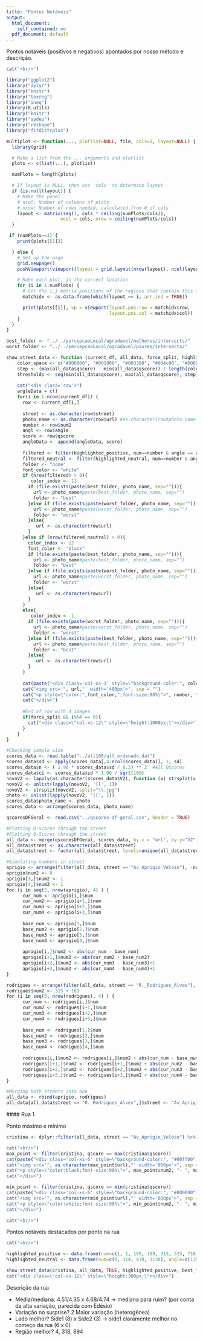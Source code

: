 ```yaml
---
title: "Pontos Notáveis"
output:
  html_document:
    self_contained: no
  pdf_document: default
---
```


<style>
    body .main-container {
         max-width: 100%;
        margin-left: 20px;
        margin-right: auto;
    }
</style>

Pontos notáveis (positivos e negativos) apontados por nosso método e descrição.   

```r
cat("<br/>")

library("ggplot2")
library("dplyr")
library("knitr")
library("texreg")
library("ineq")
library(R.utils)
library("knitr")
library("spdep")
library("reshape")
library("fitdistrplus")

multiplot <- function(..., plotlist=NULL, file, cols=1, layout=NULL) {
  library(grid)

  # Make a list from the ... arguments and plotlist
  plots <- c(list(...), plotlist)

  numPlots = length(plots)

  # If layout is NULL, then use 'cols' to determine layout
  if (is.null(layout)) {
    # Make the panel
    # ncol: Number of columns of plots
    # nrow: Number of rows needed, calculated from # of cols
    layout <- matrix(seq(1, cols * ceiling(numPlots/cols)),
                    ncol = cols, nrow = ceiling(numPlots/cols))
  }

 if (numPlots==1) {
    print(plots[[1]])

  } else {
    # Set up the page
    grid.newpage()
    pushViewport(viewport(layout = grid.layout(nrow(layout), ncol(layout))))

    # Make each plot, in the correct location
    for (i in 1:numPlots) {
      # Get the i,j matrix positions of the regions that contain this subplot
      matchidx <- as.data.frame(which(layout == i, arr.ind = TRUE))

      print(plots[[i]], vp = viewport(layout.pos.row = matchidx$row,
                                      layout.pos.col = matchidx$col))
    }
  }
}

best_folder <- "../../percepcaoLocal/agradavel/melhores/intersects/"
worst_folder <- "../../percepcaoLocal/agradavel/piores/intersects/"

show_street_data <- function (current_df, all_data, force_split, highlighted_positive, best_folder, worst_folder, highlighted_neutral){
    color_space <- c("#000000", "#001900", "#003300", "#004c00", "#006600", "#007f00", "#009900", "#00b200", "#00cc00", "#00e500", "#00ff00", "#ffffff")
    step <- (max(all_data$qscore) - min(all_data$qscore)) / length(color_space)
    thresholds <- seq(min(all_data$qscore), max(all_data$qscore), step)
    
    cat("<div class='row'>")
    angleData = c()
    for(i in 1:nrow(current_df)) {
      row <- current_df[i,]
      
      street <- as.character(row$street)
      photo_name <- as.character(row$url) #as.character(row$photo_name)
      number <- row$num2
      angl <- row$angle
      score <- row$qscore
      angleData <- append(angleData, score)
      
      filtered <- filter(highlighted_positive, num==number & angle == angl)
      filtered_neutral <- filter(highlighted_neutral, num==number & angle == angl)
      folder <- "none"
      font_color <- "white"
      if (nrow(filtered) > 0){
         color_index <- 11
        if (file.exists(paste(best_folder, photo_name, sep=""))){
          url <- photo_name#paste(best_folder, photo_name, sep="")
          folder <- "best"
        }else if (file.exists(paste(worst_folder, photo_name, sep=""))){
          url <- photo_name#paste(worst_folder, photo_name, sep="")
          folder <- "worst"
        }else{
           url <- as.character(row$url)
        }
      }else if (nrow(filtered_neutral) > 0){
        color_index <- 12
        font_color <- "black"
        if (file.exists(paste(best_folder, photo_name, sep=""))){
          url <- photo_name#paste(best_folder, photo_name, sep="")
          folder <- "best"
        }else if (file.exists(paste(worst_folder, photo_name, sep=""))){
          url <- photo_name#paste(worst_folder, photo_name, sep="")
          folder <- "worst"
        }else{
           url <- as.character(row$url)
        }
      }
      else{
         color_index <- 1
        if (file.exists(paste(worst_folder, photo_name, sep=""))){
          url <- photo_name#paste(worst_folder, photo_name, sep="")
          folder <- "worst"
        }else if (file.exists(paste(best_folder, photo_name, sep=""))){
          url <- photo_name#paste(best_folder, photo_name, sep="")
          folder <- "best"
        }else{
           url <- as.character(row$url)
        }
      }
      
      cat(paste("<div class='col-xs-3' style=\"background-color:", color_space[color_index],"\"align=\"center\">", sep=""))
      cat("<img src='", url,"' width='400px'>", sep = "")
      cat("<p style=\"color:",font_color,";font-size:90%\">", number, "-", angl, "-> ", score,  "</p>", sep="")#folder, "-",
      cat("</div>")
      
      #End of row with 4 images
      if(force_split && i%%4 == 0){
        cat("<div class=\"col-xs-12\" style=\"height:1000px;\"></div>")
      }
    }
}
```

```r
#Checking sample size
scores_data <- read.table("../all100/all_ordenado.dat")
scores_data$sd <- apply(scores_data[,4:ncol(scores_data)], 1, sd)
scores_data$n <- ( 1.96 * scores_data$sd / 0.2) ** 2  #All QScores
scores_data$ci <- scores_data$sd * 1.96 / sqrt(100)
novoV2 <- lapply(as.character(scores_data$V2), function (x) strsplit(x, split="/", fixed=TRUE)[[1]][7])
novoV2 <- unlist(lapply(novoV2, '[[', 1))
novoV2 <- strsplit(novoV2, split="\\.jpg")
photo <- unlist(lapply(novoV2, '[[', 1))
scores_data$photo_name <- photo
scores_data <- arrange(scores_data, photo_name)

qscoresDFGeral <- read.csv("../qscores-df-geral.csv", header = TRUE)

#Plotting Q-Scores through the street
#Plotting Q-Scores through the street
all_data <- merge(qscoresDFGeral, scores_data, by.x = "url", by.y="V2")#qscoresDFGeral
all_data$street <- as.character(all_data$street)
all_data$street <- factor(all_data$street, levels=unique(all_data$street))

#Simulating numbers in street
aprigio <- arrange(filter(all_data, street == "Av_Aprigio_Veloso"), -num)
aprigio$num2 <- 0
aprigio[3,]$num2 <- 1
aprigio[4,]$num2 <- 1
for (i in seq(5, nrow(aprigio), 4) ) { 
      cur_num <- aprigio[i,]$num
      cur_num2 <- aprigio[i+1,]$num
      cur_num3 <- aprigio[i+2,]$num
      cur_num4 <- aprigio[i+3,]$num
      
      base_num <- aprigio[1,]$num
      base_num2 <- aprigio[2,]$num
      base_num3 <- aprigio[3,]$num
      base_num4 <- aprigio[4,]$num
      
      aprigio[i,]$num2 <- abs(cur_num - base_num)
      aprigio[i+1,]$num2 <- abs(cur_num2 - base_num2)
      aprigio[i+2,]$num2 <- abs(cur_num3 - base_num3)+1
      aprigio[i+3,]$num2 <- abs(cur_num4 - base_num4)+1
} 

rodrigues <- arrange(filter(all_data, street == "R._Rodrigues_Alves"), -num)
rodrigues$num2 <- 315 + 163
for (i in seq(5, nrow(rodrigues), 4) ) { 
      cur_num <- rodrigues[i,]$num
      cur_num2 <- rodrigues[i+1,]$num
      cur_num3 <- rodrigues[i+2,]$num
      cur_num4 <- rodrigues[i+3,]$num
      
      base_num <- rodrigues[1,]$num
      base_num2 <- rodrigues[2,]$num
      base_num3 <- rodrigues[3,]$num
      base_num4 <- rodrigues[4,]$num
      
      rodrigues[i,]$num2 <- rodrigues[i,]$num2 + abs(cur_num - base_num)
      rodrigues[i+1,]$num2 <- rodrigues[i+1,]$num2 + abs(cur_num2 - base_num2)
      rodrigues[i+2,]$num2 <- rodrigues[i+2,]$num2 + abs(cur_num3 - base_num3)
      rodrigues[i+3,]$num2 <- rodrigues[i+3,]$num2 + abs(cur_num4 - base_num4)
} 

#MErging both streets into one
all_data <- rbind(aprigio, rodrigues)
all_data[all_data$street == "R._Rodrigues_Alves",]$street <- "Av_Aprigio_Veloso"
```


#\#\#\# Rua 1

Ponto máximo e mínimo

```r
cristina <- dplyr::filter(all_data, street == "Av_Aprigio_Veloso") %>% dplyr::group_by(num2) %>% dplyr::arrange(street, num2, angle) %>% dplyr::select(url, photo_name, street, num2, angle, qscore, V3, ci)

cat("<br/>")
max_point <- filter(cristina, qscore == max(cristina$qscore))
cat(paste("<div class='col-xs-6' style=\"background-color:", "#00ff00","\"align=\"center\">", sep=""))
cat("<img src='", as.character(max_point$url),"' width='800px'>", sep = "")# paste(best_folder, max_point$photo_name, sep="")
cat("<p style=\"color:black;font-size:90%\">", max_point$num2, "- ", max_point$angle, "-", max_point$qscore,  "</p>", sep="")
cat("</div>")

min_point <- filter(cristina, qscore == min(cristina$qscore))
cat(paste("<div class='col-xs-6' style=\"background-color:", "#000000","\"align=\"center\">", sep=""))
cat("<img src='", as.character(min_point$url),"' width='800px'>", sep = "")#as.character(min_point$url)
cat("<p style=\"color:white;font-size:90%\">", min_point$num2, "- ", min_point$angle, "-", min_point$qscore,  "</p>", sep="")
cat("</div>")

cat("<br/>")
```

Pontos notáveis destacados por ponto na rua

```r
cat("<br/>")

highlighted_positive <- data.frame(num=c(1, 1, 199, 199, 315, 315, 716, 716, 891, 891, 891), angle=c(60, 315, 60, 315, 60, 315, 55, 240, 325, 240, 145))
highlighted_neutral <- data.frame(num=c(0, 314, 478, 1138), angle=c(135, 240, 235, 55))

show_street_data(cristina, all_data, TRUE, highlighted_positive, best_folder, worst_folder, highlighted_neutral)
cat("<div class=\"col-xs-12\" style=\"height:300px;\"></div>")
```

Descrição da rua

* Média/mediana: 4.51/4.35 x 4.68/4.74 -> mediana para ruim? (por conta da alta variação, parecida com Edésio)
* Variação no surprise? 2 Maior variação (heterogênea)
* Lado melhor? Side1 (8) x Side2 (3) -> side1 claramente melhor no começo da rua (6 x 0)
* Região melhor? 4, 318, 894
   
   
